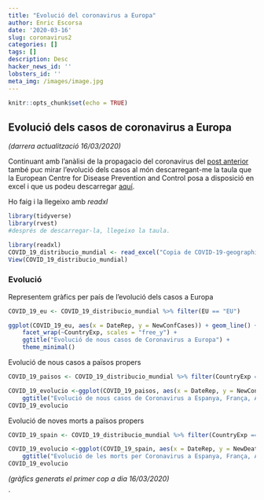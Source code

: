 ```yaml
---
title: "Evolució del coronavirus a Europa"
author: Enric Escorsa
date: '2020-03-16'
slug: coronavirus2
categories: []
tags: []
description: Desc
hacker_news_id: ''
lobsters_id: ''
meta_img: /images/image.jpg
---
```


```r
knitr::opts_chunk$set(echo = TRUE)
```

## Evolució dels casos de coronavirus a Europa

_(darrera actualització 16/03/2020)_

Continuant amb l'anàlisi de la propagacio del coronavirus del [post anterior](https://enricescorsa.netlify.com/blog/coronavirus/) també puc mirar l'evolució dels casos al món descarregant-me la taula que la European Centre for Disease Prevention and Control posa a disposició en excel i que us podeu descarregar [aquí](https://www.ecdc.europa.eu/en/publications-data/download-todays-data-geographic-distribution-covid-19-cases-worldwide).

Ho faig i la llegeixo amb _readxl_

```r
library(tidyverse)
library(rvest)
#després de descarregar-la, llegeixo la taula.

library(readxl)
COVID_19_distribucio_mundial <- read_excel("Copia de COVID-19-geographic-disbtribution-worldwide-2020-03-15.xls")
View(COVID_19_distribucio_mundial)

```

### Evolució

Representem gràfics per país de l'evolució dels casos a Europa

```r

COVID_19_eu <- COVID_19_distribucio_mundial %>% filter(EU == "EU")

ggplot(COVID_19_eu, aes(x = DateRep, y = NewConfCases)) + geom_line() +
    facet_wrap(~CountryExp, scales = "free_y") +
    ggtitle("Evolució de nous casos de Coronavirus a Europa") +
    theme_minimal()
```

Evolució de nous casos a països propers

```r
COVID_19_paisos <- COVID_19_distribucio_mundial %>% filter(CountryExp == c("Spain","Germany","France","Portugal"))

COVID_19_evolucio <-ggplot(COVID_19_paisos, aes(x = DateRep, y = NewConfCases, col = CountryExp)) + geom_line() + theme_minimal() +
    ggtitle("Evolució de nous casos de Coronavirus a Espanya, França, Alemanya i Portugal")
COVID_19_evolucio
```


Evolució de noves morts a països propers

```r
COVID_19_spain <- COVID_19_distribucio_mundial %>% filter(CountryExp == c("Spain","Germany","France"))

COVID_19_evolucio <-ggplot(COVID_19_spain, aes(x = DateRep, y = NewDeaths, col = CountryExp)) + geom_line() + theme_minimal() +
    ggtitle("Evolució de les morts per Coronavirus a Espanya, França, Alemanya i Portugal")
COVID_19_evolucio
```



_(gràfics generats el primer cop a dia 16/03/2020)_

` 
